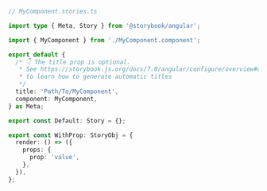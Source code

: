 ```ts
// MyComponent.stories.ts

import type { Meta, Story } from '@storybook/angular';

import { MyComponent } from './MyComponent.component';

export default {
  /* 👇 The title prop is optional.
   * See https://storybook.js.org/docs/7.0/angular/configure/overview#configure-story-loading
   * to learn how to generate automatic titles
   */
  title: 'Path/To/MyComponent',
  component: MyComponent,
} as Meta;

export const Default: Story = {};

export const WithProp: StoryObj = {
  render: () => ({
    props: {
      prop: 'value',
    },
  }),
};
```
